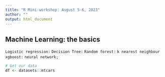 ---
title: "R Mini-workshop: August 5-6, 2023"
author: ""
output: html_document
---


## Machine Learning: the basics

`Logistic regression:`
`Decision Tree:`
`Random forest:`
`k nearest neighbour`
`xgboost:`
`neural network;`




```{r ML basics}

# Get our data
df <- datasets::mtcars



```


